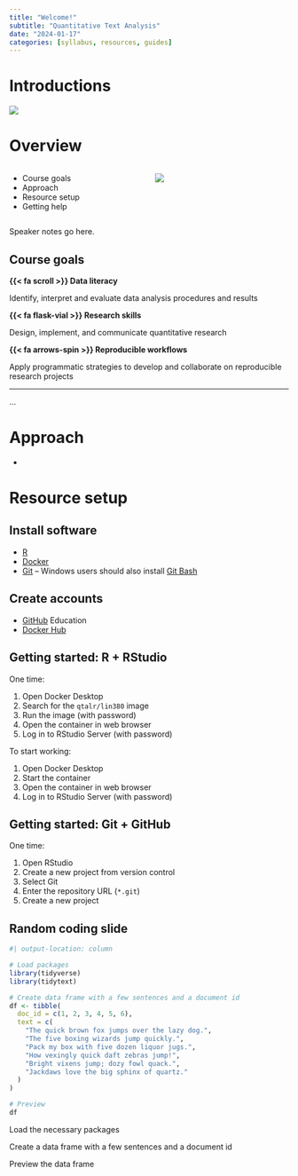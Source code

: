 ```yaml
---
title: "Welcome!"
subtitle: "Quantitative Text Analysis"
date: "2024-01-17"
categories: [syllabus, resources, guides]
---
```


# Introductions

![](assets/images/hello-hand.jpg)

# {background-image="assets/images/lin-380-flyer.png" background-size="80%"}

# Overview

:::: {.columns}

::: {.column width="50%"}
- Course goals
- Approach
- Resource setup
- Getting help
:::

::: {.column width="50%"}

![](assets/images/data-scientist.jpg)

:::

::::

::: {.notes}
Speaker notes go here.
:::

## Course goals

::: {.callout}
**{{< fa scroll >}} Data literacy**

Identify, interpret and evaluate data analysis procedures and results
:::

::: {.callout}
**{{< fa flask-vial >}} Research skills**

Design, implement, and communicate quantitative research
:::

::: {.callout}
**{{< fa arrows-spin >}} Reproducible workflows**

Apply programmatic strategies to develop and collaborate on reproducible research projects
:::

---

<!-- Show a collage of visuals, tables, websites to provide an idea of the things that students will be able to do! -->

...

# Approach

-

# Resource setup

## Install software

- [R](https://cran.r-project.org/)
- [Docker](https://www.docker.com/)
- [Git](https://git-scm.com/) -- Windows users should also install [Git Bash](https://gitforwindows.org/)

## Create accounts

- [GitHub](https://education.github.com/pack/join) Education
- [Docker Hub](https://hub.docker.com/signup)

## Getting started: R + RStudio

One time:

1. Open Docker Desktop
2. Search for the `qtalr/lin380` image
3. Run the image (with password)
4. Open the container in web browser
5. Log in to RStudio Server (with password)

To start working:

1. Open Docker Desktop
2. Start the container
3. Open the container in web browser
4. Log in to RStudio Server (with password)

## Getting started: Git + GitHub

One time:

1. Open RStudio
2. Create a new project from version control
3. Select Git
4. Enter the repository URL (`*.git`)
5. Create a new project

## Random coding slide {.smaller}

```r
#| output-location: column

# Load packages
library(tidyverse)
library(tidytext)

# Create data frame with a few sentences and a document id
df <- tibble(
  doc_id = c(1, 2, 3, 4, 5, 6),
  text = c(
    "The quick brown fox jumps over the lazy dog.",
    "The five boxing wizards jump quickly.",
    "Pack my box with five dozen liquor jugs.",
    "How vexingly quick daft zebras jump!",
    "Bright vixens jump; dozy fowl quack.",
    "Jackdaws love the big sphinx of quartz."
  )
)

# Preview
df
```

::: {.fragment .current-only data-code-focus="1-3"}
Load the necessary packages
:::

::: {.fragment .current-only data-code-focus="5-16"}
Create a data frame with a few sentences and a document id
:::

::: {.fragment .current-only data-code-focus="18-19"}
Preview the data frame
:::